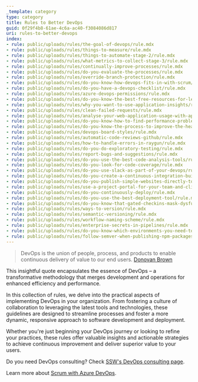 ```yaml
---
_template: category
type: category
title: Rules to Better DevOps
guid: 0f29f4b8-61ae-4c6a-ac40-f3084086d817
uri: rules-to-better-devops
index:
- rule: public/uploads/rules/the-goal-of-devops/rule.mdx
- rule: public/uploads/rules/things-to-measure/rule.mdx
- rule: public/uploads/rules/things-to-automate-stage-2/rule.mdx
- rule: public/uploads/rules/what-metrics-to-collect-stage-3/rule.mdx
- rule: public/uploads/rules/continually-improve-processes/rule.mdx
- rule: public/uploads/rules/do-you-evaluate-the-processes/rule.mdx
- rule: public/uploads/rules/override-branch-protection/rule.mdx
- rule: public/uploads/rules/do-you-know-how-devops-fits-in-with-scrum/rule.mdx
- rule: public/uploads/rules/do-you-have-a-devops-checklist/rule.mdx
- rule: public/uploads/rules/azure-devops-permissions/rule.mdx
- rule: public/uploads/rules/do-you-know-the-best-free-resources-for-learning-devops/rule.mdx
- rule: public/uploads/rules/why-you-want-to-use-application-insights/rule.mdx
- rule: public/uploads/rules/clean-failed-requests/rule.mdx
- rule: public/uploads/rules/analyse-your-web-application-usage-with-application-insights/rule.mdx
- rule: public/uploads/rules/do-you-know-how-to-find-performance-problems-with-application-insights/rule.mdx
- rule: public/uploads/rules/do-you-know-the-process-to-improve-the-health-of-your-web-application/rule.mdx
- rule: public/uploads/rules/devops-board-styles/rule.mdx
- rule: public/uploads/rules/automatic-code-reviews-github/rule.mdx
- rule: public/uploads/rules/how-to-handle-errors-in-raygun/rule.mdx
- rule: public/uploads/rules/do-you-do-exploratory-testing/rule.mdx
- rule: public/uploads/rules/report-bugs-and-suggestions/rule.mdx
- rule: public/uploads/rules/do-you-use-the-best-code-analysis-tools/rule.mdx
- rule: public/uploads/rules/do-you-look-for-code-coverage/rule.mdx
- rule: public/uploads/rules/do-you-use-slack-as-part-of-your-devops/rule.mdx
- rule: public/uploads/rules/do-you-create-a-continuous-integration-build-for-the-solution-before-configuring-continuous-deployment/rule.mdx
- rule: public/uploads/rules/do-you-publish-simple-websites-directly-to-windows-azure-from-visual-studio-online/rule.mdx
- rule: public/uploads/rules/use-a-project-portal-for-your-team-and-client/rule.mdx
- rule: public/uploads/rules/do-you-continuously-deploy/rule.mdx
- rule: public/uploads/rules/do-you-use-the-best-deployment-tool/rule.mdx
- rule: public/uploads/rules/do-you-know-that-gated-checkins-mask-dysfunction/rule.mdx
- rule: public/uploads/rules/ways-to-version/rule.mdx
- rule: public/uploads/rules/semantic-versioning/rule.mdx
- rule: public/uploads/rules/workflow-naming-scheme/rule.mdx
- rule: public/uploads/rules/enterprise-secrets-in-pipelines/rule.mdx
- rule: public/uploads/rules/do-you-know-which-environments-you-need-to-provision-when-starting-a-new-project/rule.mdx
- rule: public/uploads/rules/follow-semver-when-publishing-npm-packages/rule.mdx
---
```


> DevOps is the union of people, process, and products to enable continuous delivery of value to our end users.
> [Donovan Brown](https://www.donovanbrown.com/post/what-is-devops)

This insightful quote encapsulates the essence of DevOps – a transformative methodology that merges development and operations for enhanced efficiency and performance.

In this collection of rules, we delve into the practical aspects of implementing DevOps in your organization. From fostering a culture of collaboration to leveraging the latest tools and technologies, these guidelines are designed to streamline processes and foster a more dynamic, responsive approach to software development and deployment.

Whether you're just beginning your DevOps journey or looking to refine your practices, these rules offer valuable insights and actionable strategies to achieve continuous improvement and deliver superior value to your users.

Do you need DevOps consulting? Check [SSW's DevOps consulting page](https://www.ssw.com.au/consulting/devops).

Learn more about [Scrum with Azure DevOps](/rules-to-better-scrum-using-azure-devops).
